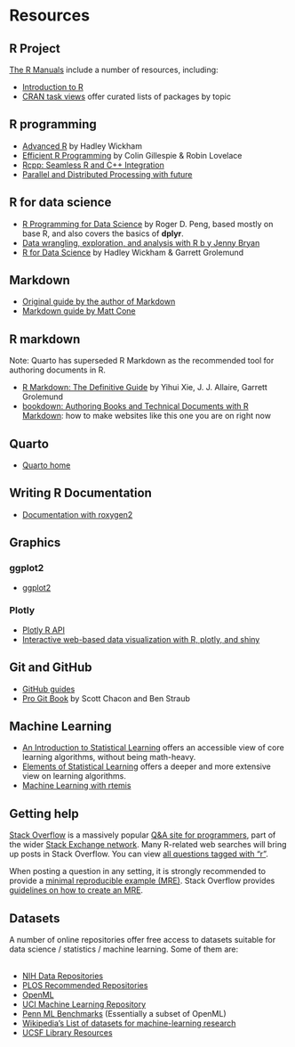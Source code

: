 # Resources {#sec-resources}

## R Project

[The R Manuals](https://cran.r-project.org/manuals.html){target="_blank"} include a number of resources, including:

- [Introduction to R](https://cran.r-project.org/doc/manuals/r-release/R-intro.html){target="_blank"}
- [CRAN task views](https://cran.r-project.org/web/views/){target="_blank"} offer curated lists of packages by topic

## R programming

- [Advanced R](https://adv-r.hadley.nz/){target="_blank"} by Hadley Wickham
- [Efficient R Programming](https://bookdown.org/csgillespie/efficientR/){target="_blank"} by Colin Gillespie & Robin Lovelace
- [Rcpp: Seamless R and C++ Integration](https://www.rcpp.org/){target="_blank"}
- [Parallel and Distributed Processing with future](https://future.futureverse.org/){target="_blank"}

## R for data science

- [R Programming for Data Science](https://bookdown.org/rdpeng/rprogdatascience/){target="_blank"} by Roger D. Peng, based mostly on base R, and also covers the basics of **dplyr**.
- [Data wrangling, exploration, and analysis with R b y Jenny Bryan](https://stat545.com/)
- [R for Data Science](https://r4ds.had.co.nz/){target="_blank"} by Hadley Wickham & Garrett Grolemund

## Markdown

- [Original guide by the author of Markdown](https://daringfireball.net/projects/markdown/){target="_blank"}
- [Markdown guide by Matt Cone](https://www.markdownguide.org/){target="_blank"}

## R markdown

Note: Quarto has superseded R Markdown as the recommended tool for authoring documents in R.

- [R Markdown: The Definitive Guide](https://bookdown.org/yihui/rmarkdown/){target="_blank"} by Yihui Xie, J. J. Allaire, Garrett Grolemund
- [bookdown: Authoring Books and Technical Documents with R Markdown](https://bookdown.org/yihui/bookdown/){target="_blank"}: how to make websites like this one you are on right now

## Quarto

- [Quarto home](https://quarto.org/){target="_blank"}

## Writing R Documentation

- [Documentation with roxygen2](https://cran.r-project.org/web/packages/roxygen2/vignettes/roxygen2.html){target="_blank"}

## Graphics

### ggplot2

- [ggplot2](https://ggplot2.tidyverse.org/){target="_blank"}

### Plotly

- [Plotly R API](https://plot.ly/r/){target="_blank"}
- [Interactive web-based data visualization with R, plotly, and shiny](https://plotly-r.com){target="_blank"}

## Git and GitHub

- [GitHub guides](https://guides.github.com/)
- [Pro Git Book](https://git-scm.com/book/en/v2) by Scott Chacon and Ben Straub

## Machine Learning

- [An Introduction to Statistical Learning](https://www-bcf.usc.edu/~gareth/ISL/) offers an accessible view of core learning algorithms, without being math-heavy.
- [Elements of Statistical Learning](https://web.stanford.edu/~hastie/ElemStatLearn/) offers a deeper and more extensive view on learning algorithms.
- [Machine Learning with rtemis](https://rtemis.lambdamd.org/)

## Getting help

[Stack Overflow](https://stackoverflow.com/) is a massively popular [Q&A site for programmers](https://en.wikipedia.org/wiki/Stack_Overflow), part of the wider 
[Stack Exchange network](https://stackexchange.com/). Many R-related web searches will bring up 
posts in Stack Overflow. You can view [all questions tagged with "r"](https://stackoverflow.com/questions/tagged/r). 

When posting a question in any setting, it is strongly recommended to provide a [minimal reproducible example (MRE)](https://en.wikipedia.org/wiki/Minimal_working_example). Stack Overflow provides 
[guidelines on how to create an MRE](https://stackoverflow.com/help/minimal-reproducible-example).

## Datasets

A number of online repositories offer free access to datasets suitable for 
data science / statistics / machine learning. Some of them are:
<br><br>

- [NIH Data Repositories](https://www.nlm.nih.gov/NIHbmic/nih_data_sharing_repositories.html)
- [PLOS Recommended Repositories](https://journals.plos.org/plosone/s/recommended-repositories)
- [OpenML](https://www.openml.org)
- [UCI Machine Learning Repository](https://archive.ics.uci.edu/ml/index.php)
- [Penn ML Benchmarks](https://github.com/EpistasisLab/penn-ml-benchmarks) (Essentially a subset of OpenML)
- [Wikipedia's List of datasets for machine-learning research](https://en.wikipedia.org/wiki/List_of_datasets_for_machine-learning_research)
- [UCSF Library Resources](https://guides.ucsf.edu/datamgmt/repository)
